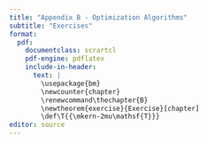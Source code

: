 ```yaml
---
title: "Appendix B - Optimization Algorithms"
subtitle: "Exercises"
format:
  pdf:
    documentclass: scrartcl
    pdf-engine: pdflatex
    include-in-header:
      text: |
        \usepackage{bm}
        \newcounter{chapter}
        \renewcommand\thechapter{B}
        \newtheorem{exercise}{Exercise}[chapter]
        \def\T{{\mkern-2mu\mathsf{T}}}
editor: source
---
```



\begin{exercise}
Testing $\bm{w} = $
\end{exercise}



\begin{exercise}
$$
\begin{array}{ll}
\underset{\bm{x}}{\mathsf{minimize}} & \bm{c}^\T\bm{x}\\
\mathsf{subject to} & \bm{a}_i^\T\bm{x}\leq b_i, \quad i=1,\ldots,m.
\end{array}
$$
\end{exercise}
